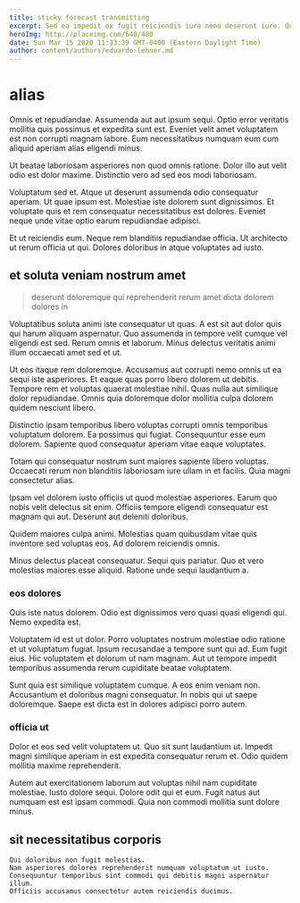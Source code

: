 ```yaml
---
title: sticky forecast transmitting
excerpt: Sed ea impedit ex fugit reiciendis iure nemo deserunt iure. Quibusdam in est similique qui laborum ad quis corporis sed. Laboriosam ex voluptate deserunt doloremque officia nam est autem. Reiciendis maiores veniam.
heroImg: http://placeimg.com/640/480
date: Sun Mar 15 2020 11:33:39 GMT-0400 (Eastern Daylight Time)
author: content/authors/eduardo-lehner.md
---
```

# alias

Omnis et repudiandae. Assumenda aut aut ipsum sequi. Optio error veritatis mollitia quis possimus et expedita sunt est. Eveniet velit amet voluptatem est non corrupti magnam labore. Eum necessitatibus numquam eum cum aliquid aperiam alias eligendi minus.
  
Ut beatae laboriosam asperiores non quod omnis ratione. Dolor illo aut velit odio est dolor maxime. Distinctio vero ad sed eos modi laboriosam.
  
Voluptatum sed et. Atque ut deserunt assumenda odio consequatur aperiam. Ut quae ipsum est. Molestiae iste dolorem sunt dignissimos. Et voluptate quis et rem consequatur necessitatibus est dolores. Eveniet neque unde vitae optio earum repudiandae adipisci.
  
Et ut reiciendis eum. Neque rem blanditiis repudiandae officia. Ut architecto ut rerum officia ut qui. Dolores doloribus in atque voluptates ad iusto.

## et soluta veniam nostrum amet

> deserunt doloremque qui reprehenderit rerum amet dicta dolorem dolores in

Voluptatibus soluta animi iste consequatur ut quas. A est sit aut dolor quis qui harum aliquam aspernatur. Quo assumenda in tempore velit cumque vel eligendi est sed. Rerum omnis et laborum. Minus delectus veritatis animi illum occaecati amet sed et ut.
  
Ut eos itaque rem doloremque. Accusamus aut corrupti nemo omnis ut ea sequi iste asperiores. Et eaque quas porro libero dolorem ut debitis. Tempore rem et voluptas quaerat molestiae nihil. Quas nulla aut similique dolor repudiandae. Omnis quia doloremque dolor mollitia culpa dolorem quidem nesciunt libero.
  
Distinctio ipsam temporibus libero voluptas corrupti omnis temporibus voluptatum dolorem. Ea possimus qui fugiat. Consequuntur esse eum dolorem. Sapiente quod consequatur aperiam vitae eaque voluptates.
  
Totam qui consequatur nostrum sunt maiores sapiente libero voluptas. Occaecati rerum non blanditiis laboriosam iure ullam in et facilis. Quia magni consectetur alias.
  
Ipsam vel dolorem iusto officiis ut quod molestiae asperiores. Earum quo nobis velit delectus sit enim. Officiis tempore eligendi consequatur est magnam qui aut. Deserunt aut deleniti doloribus.
  
Quidem maiores culpa animi. Molestias quam quibusdam vitae quis inventore sed voluptas eos. Ad dolorem reiciendis omnis.
  
Minus delectus placeat consequatur. Sequi quis pariatur. Quo et vero molestias maiores esse aliquid. Ratione unde sequi laudantium a.

### eos dolores

Quis iste natus dolorem. Odio est dignissimos vero quasi quasi eligendi qui. Nemo expedita est.
  
Voluptatem id est ut dolor. Porro voluptates nostrum molestiae odio ratione et ut voluptatum fugiat. Ipsum recusandae a tempore sunt qui ad. Eum fugit eius. Hic voluptatem et dolorum ut nam magnam. Aut ut tempore impedit temporibus assumenda rerum cupiditate beatae voluptatem.
  
Sunt quia est similique voluptatem cumque. A eos enim veniam non. Accusantium et doloribus magni consequatur. In nobis qui ut saepe doloremque. Saepe est dicta est in dolores adipisci porro autem.

### officia ut

Dolor et eos sed velit voluptatem ut. Quo sit sunt laudantium ut. Impedit magni similique aperiam in est expedita consequatur rerum et. Odio quidem mollitia maxime reprehenderit.
  
Autem aut exercitationem laborum aut voluptas nihil nam cupiditate molestiae. Iusto dolore sequi. Dolore odit qui et eum. Fugit natus aut numquam est est ipsam commodi. Quia non commodi mollitia sunt dolore minus.

## sit necessitatibus corporis

```text
Qui doloribus non fugit molestias.
Nam asperiores dolores reprehenderit numquam voluptatum ut iusto.
Consequuntur temporibus sint commodi qui debitis magni aspernatur illum.
Officiis accusamus consectetur autem reiciendis ducimus.
```

